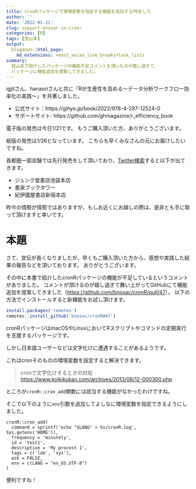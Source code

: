 ```yaml
---
title: cronRパッケージで環境変数を指定する機能を追加するPRをした
author: ''
date: '2022-01-21'
slug: support-envvar-in-cronr
categories: [R]
tags: [登山本]
output:
  blogdown::html_page:
    md_extensions: +east_asian_line_breaks+task_lists
summary:
  登山本で紹介したパッケージの機能不足コメントを頂いたのが嬉し過ぎて、
  パッケージに機能追加を提案してきました。
---
```


igjitさん、hanaoriさんと共に「Rが生産性を高める〜データ分析ワークフロー効率化の実践〜」を共著しました。

- 公式サイト：https://gihyo.jp/book/2022/978-4-297-12524-0
- サポートサイト: https://github.com/ghmagazine/r_efficiency_book

電子版の発売は今日1/21です。
もうご購入頂いた方、ありがとうございます。

紙版の発売は1/26となっています。
こちらも早くみなさんの元にお届けしたいですね。

首都圏一部店舗では先行発売をして頂いており、[Twitter検索](https://twitter.com/search?q=%22R%E3%81%8C%E7%94%9F%E7%94%A3%E6%80%A7%E3%82%92%E9%AB%98%E3%82%81%E3%82%8B%22%20%E5%85%88%E8%A1%8C&src=typed_query&f=top)すると以下が出てきます。

- ジュンク堂書店池袋本店
- 書泉ブックタワー
- 紀伊國屋書店新宿本店

昨今の情勢が情勢ではありますが、もしお近くにお越しの際は、是非とも手に取って頂けますと幸いです。

# 本題

さて、宣伝が長くなりましたが、早くもご購入頂いた方から、感想や実践した結果の報告などを頂いております。
ありがとうございます。

その中に本書で紹介したcronRパッケージの機能が不足しているというコメントがありました。
コメントが頂けるのが嬉し過ぎて舞い上がってGitHubにて機能追加を提案してきました（<https://github.com/bnosac/cronR/pull/47>）。
以下の方法でインストールすると新機能をお試し頂けます。

```r
install.packages('remotes')
remotes::install_github('bnosac/cronR#47')
```

cronRパッケージはmacOSやLinuxにおいてRスクリプトやコマンドの定期実行を支援するパッケージです。

しかし日本語ユーザーなどは文字化けに遭遇することがあるようです。

これはcronそのものの環境変数を設定すると解決できます。

> cronで文字化けするときの対処 <https://www.koikikukan.com/archives/2013/08/12-000300.php>

ところが`cronR::cron_add`関数には該当する機能がなかったわけですね。

そこで以下のように`env`引数を追加してよしなに環境変数を指定できるようにしました。

```
cronR::cron_add(
  command = sprintf('echo "$LANG" > %s/cronR.log', Sys.getenv('HOME')),
  frequency = 'minutely',
  id = 'test1',
  description = 'My procest 1',
  tags = c('lab', 'xyz'),
  ask = FALSE,
  env = c(LANG = "en_US.UTF-8")
)
```

便利ですね！
